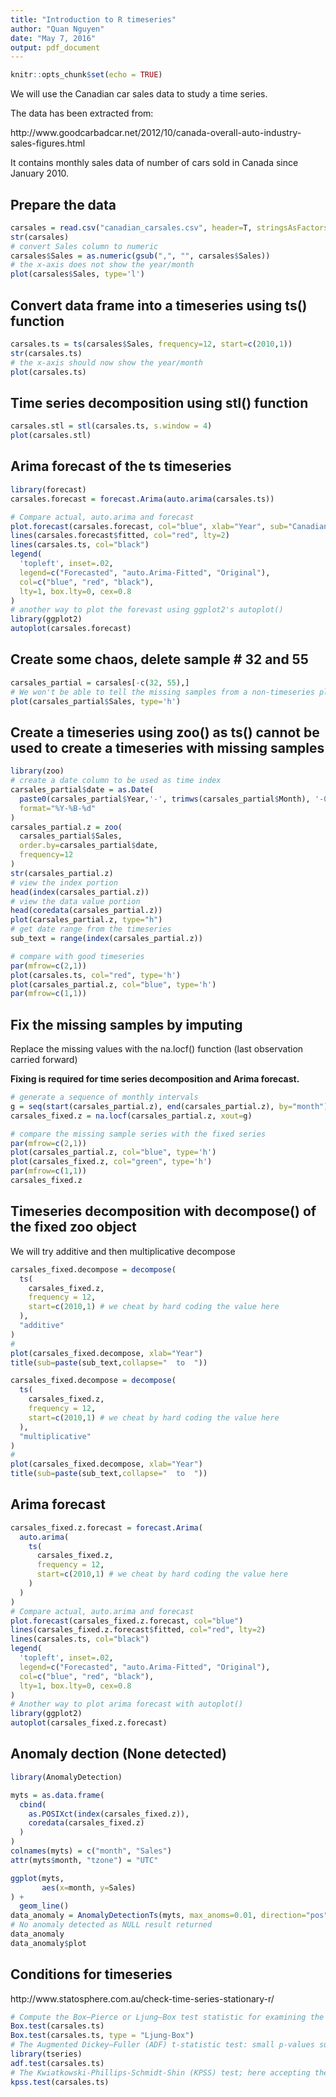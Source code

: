 ```yaml
---
title: "Introduction to R timeseries"
author: "Quan Nguyen"
date: "May 7, 2016"
output: pdf_document
---
```


```r
knitr::opts_chunk$set(echo = TRUE)
```

We will use the Canadian car sales data to study a time series.

The data has been extracted from:

http://www.goodcarbadcar.net/2012/10/canada-overall-auto-industry-sales-figures.html

It contains monthly sales data of number of cars sold in Canada since January 2010.

## Prepare the data

```r
carsales = read.csv("canadian_carsales.csv", header=T, stringsAsFactors = F)
str(carsales)
# convert Sales column to numeric
carsales$Sales = as.numeric(gsub(",", "", carsales$Sales))
# the x-axis does not show the year/month
plot(carsales$Sales, type='l')
```

## Convert data frame into a timeseries using ts() function

```r
carsales.ts = ts(carsales$Sales, frequency=12, start=c(2010,1))
str(carsales.ts) 
# the x-axis should now show the year/month
plot(carsales.ts)
```

## Time series decomposition using stl() function

```r
carsales.stl = stl(carsales.ts, s.window = 4)
plot(carsales.stl)
```

## Arima forecast of the ts timeseries

```r
library(forecast)
carsales.forecast = forecast.Arima(auto.arima(carsales.ts))

# Compare actual, auto.arima and forecast
plot.forecast(carsales.forecast, col="blue", xlab="Year", sub="Canadian Car Sales")
lines(carsales.forecast$fitted, col="red", lty=2)
lines(carsales.ts, col="black")
legend(
  'topleft', inset=.02, 
  legend=c("Forecasted", "auto.Arima-Fitted", "Original"),
  col=c("blue", "red", "black"),
  lty=1, box.lty=0, cex=0.8
)
# another way to plot the forevast using ggplot2's autoplot()
library(ggplot2)
autoplot(carsales.forecast) 
```

## Create some chaos, delete sample # 32 and 55

```r
carsales_partial = carsales[-c(32, 55),]
# We won't be able to tell the missing samples from a non-timeseries plot
plot(carsales_partial$Sales, type='h')
```

## Create a timeseries using zoo() as ts() cannot be used to create a timeseries with missing samples

```r
library(zoo)
# create a date column to be used as time index
carsales_partial$date = as.Date(
  paste0(carsales_partial$Year,'-', trimws(carsales_partial$Month), '-01'),
  format="%Y-%B-%d"
)
carsales_partial.z = zoo(
  carsales_partial$Sales, 
  order.by=carsales_partial$date,
  frequency=12
)
str(carsales_partial.z)
# view the index portion
head(index(carsales_partial.z))
# view the data value portion
head(coredata(carsales_partial.z))
plot(carsales_partial.z, type="h")
# get date range from the timeseries
sub_text = range(index(carsales_partial.z))
```

``` r
# compare with good timeseries
par(mfrow=c(2,1))
plot(carsales.ts, col="red", type='h')
plot(carsales_partial.z, col="blue", type='h')
par(mfrow=c(1,1))
```

## Fix the missing samples by imputing

Replace the missing values with the na.locf() function (last observation carried forward)

**Fixing is required for time series decomposition and Arima forecast.**

```r
# generate a sequence of monthly intervals
g = seq(start(carsales_partial.z), end(carsales_partial.z), by="month")
carsales_fixed.z = na.locf(carsales_partial.z, xout=g)
```

``` r
# compare the missing sample series with the fixed series
par(mfrow=c(2,1))
plot(carsales_partial.z, col="blue", type='h')
plot(carsales_fixed.z, col="green", type='h')
par(mfrow=c(1,1))
carsales_fixed.z
```

## Timeseries decomposition with decompose() of the fixed zoo object

We will try additive and then multiplicative decompose

```r
carsales_fixed.decompose = decompose(
  ts(
    carsales_fixed.z, 
    frequency = 12,
    start=c(2010,1) # we cheat by hard coding the value here
  ),
  "additive"
)
#
plot(carsales_fixed.decompose, xlab="Year")
title(sub=paste(sub_text,collapse="  to  "))

carsales_fixed.decompose = decompose(
  ts(
    carsales_fixed.z, 
    frequency = 12,
    start=c(2010,1) # we cheat by hard coding the value here
  ),
  "multiplicative"
)
#
plot(carsales_fixed.decompose, xlab="Year")
title(sub=paste(sub_text,collapse="  to  "))
```

## Arima forecast

```r
carsales_fixed.z.forecast = forecast.Arima(
  auto.arima(  
    ts(
      carsales_fixed.z, 
      frequency = 12,
      start=c(2010,1) # we cheat by hard coding the value here
    )
  )
)
# Compare actual, auto.arima and forecast
plot.forecast(carsales_fixed.z.forecast, col="blue")
lines(carsales_fixed.z.forecast$fitted, col="red", lty=2)
lines(carsales.ts, col="black")
legend(
  'topleft', inset=.02, 
  legend=c("Forecasted", "auto.Arima-Fitted", "Original"),
  col=c("blue", "red", "black"),
  lty=1, box.lty=0, cex=0.8
)
# Another way to plot arima forecast with autoplot()
library(ggplot2)
autoplot(carsales_fixed.z.forecast) 
```

## Anomaly dection (None detected)

```r
library(AnomalyDetection)

myts = as.data.frame(
  cbind(
    as.POSIXct(index(carsales_fixed.z)),
    coredata(carsales_fixed.z)
  )
)
colnames(myts) = c("month", "Sales")
attr(myts$month, "tzone") = "UTC"

ggplot(myts, 
       aes(x=month, y=Sales)
) + 
  geom_line()
data_anomaly = AnomalyDetectionTs(myts, max_anoms=0.01, direction="pos", plot=F, e_value = T, na.rm = T)
# No anomaly detected as NULL result returned
data_anomaly
data_anomaly$plot
```

## Conditions for timeseries

http://www.statosphere.com.au/check-time-series-stationary-r/

```r
# Compute the Box–Pierce or Ljung–Box test statistic for examining the null hypothesis of independence in a given time series. These are sometimes known as ‘portmanteau’ tests. Small p-values (i.e., less than 0.05) suggest that the series is stationary.
Box.test(carsales.ts)
Box.test(carsales.ts, type = "Ljung-Box")
# The Augmented Dickey–Fuller (ADF) t-statistic test: small p-values suggest the data is stationary and doesn’t need to be differenced stationarity.
library(tseries)
adf.test(carsales.ts)
# The Kwiatkowski-Phillips-Schmidt-Shin (KPSS) test; here accepting the null hypothesis means that the series is stationarity, and small p-values suggest that the series is not stationary and a differencing is required.
kpss.test(carsales.ts)

```


